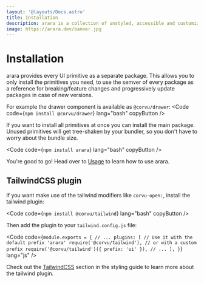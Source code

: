```yaml
---
layout: '@layouts/Docs.astro'
title: Installation
description: arara is a collection of unstyled, accessible and customizable UI primitives for SolidJS
image: https://arara.dev/banner.jpg
---
```


# Installation
arara provides every UI primitive as a separate package. This allows you to only install the primitives you need, to use the semver of every package as a reference for breaking/feature changes and progressively update packages in case of new versions.

For example the drawer component is available as `@corvu/drawer`:
<Code code={`
npm install @corvu/drawer
`} lang="bash" copyButton />

If you want to install all primitives at once you can install the main package. Unused primitives will get tree-shaken by your bundler, so you don't have to worry about the bundle size.

<Code code={`
npm install arara
`} lang="bash" copyButton />

You're good to go! Head over to [Usage](/docs/state/) to learn how to use arara.

## TailwindCSS plugin
If you want make use of the tailwind modifiers like `corvu-open:`, install the tailwind plugin:

<Code code={`
npm install @corvu/tailwind
`} lang="bash" copyButton />

Then add the plugin to your `tailwind.config.js` file:

<Code code={`
module.exports = {
  // ...
  plugins: [
    // Use it with the default prefix 'arara'
    require('@corvu/tailwind'),
    // or with a custom prefix
    require('@corvu/tailwind')({ prefix: 'ui' }),
    // ...
  ],
}
`} lang="js" />

Check out the [TailwindCSS](/docs/styling/#tailwindcss-plugin) section in the styling guide to learn more about the tailwind plugin.
